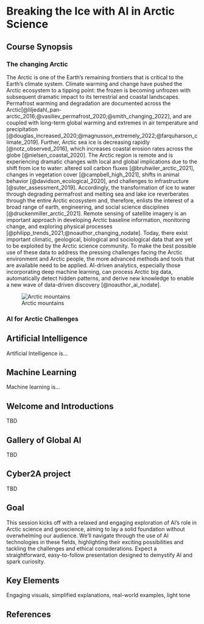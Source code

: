 # Breaking the Ice with AI in Arctic Science
 
## Course Synopsis

### The changing Arctic

The Arctic is one of the Earth's remaining frontiers that is critical to the Earth’s climate system. Climate warming and change have pushed the Arctic ecosystem to a tipping point: the frozen is becoming unfrozen with subsequent dramatic impact to its terrestrial and coastal landscapes. Permafrost warming and degradation are documented across the Arctic[@liljedahl_pan-arctic_2016;@vasiliev_permafrost_2020;@smith_changing_2022], and are coupled with long-term global warming and extremes in air temperature and precipitation [@douglas_increased_2020;@magnusson_extremely_2022;@farquharson_climate_2019]. Further, Arctic sea ice is decreasing rapidly [@notz_observed_2016], which increases coastal erosion rates across the globe [@nielsen_coastal_2020]. The Arctic region is remote and is experiencing dramatic changes with local and global implications due to the shift from ice to water: altered soil carbon fluxes [@bruhwiler_arctic_2021], changes in vegetation cover [@campbell_high_2021], shifts in animal behavior [@davidson_ecological_2020], and challenges to infrastructure [@suter_assessment_2019]. Accordingly, the transformation of ice to water through degrading permafrost and melting sea and lake ice reverberates through the entire Arctic ecosystem and, therefore, enlists the interest of a broad range of earth, engineering, and social science disciplines [@druckenmiller_arctic_2021]. Remote sensing of satellite imagery is an important approach in developing Arctic baseline information, monitoring change, and exploring physical processes [@philipp_trends_2021;@noauthor_changing_nodate]. Today, there exist important climatic, geological, biological and sociological data that are yet to be exploited by the Arctic science community. To make the best possible use of these data to address the pressing challenges facing the Arctic environment and Arctic people, the more advanced methods and tools that are available need to be applied. AI-driven analytics, especially those incorporating deep machine learning, can process Arctic big data, automatically detect hidden patterns, and derive new knowledge to enable a new wave of data-driven discovery [@noauthor_ai_nodate].

::: {.column-margin}
![Arctic mountains](../images/breaking-ice/arctic-mtns.jpg)
:::

### AI for Arctic Challenges

::: {.callout-tip collapse="false"}
## Artificial Intelligence

Artificial Intelligence is...

:::

::: {.callout-tip collapse="false"}
## Machine Learning

Machine learning is...

:::

## Welcome and Introductions

TBD

## Gallery of Global AI

TBD

## Cyber2A project

TBD

## Goal

This session kicks off with a relaxed and engaging exploration of AI's role in Arctic science and geoscience, aiming to lay a solid foundation without overwhelming our audience. We'll navigate through the use of AI technologies in these fields, highlighting their exciting possibilities and tackling the challenges and ethical considerations. Expect a straightforward, easy-to-follow presentation designed to demystify AI and spark curiosity.

## Key Elements

Engaging visuals, simplified explanations, real-world examples, light tone

## References {.unnumbered}

::: {#refs}
:::
